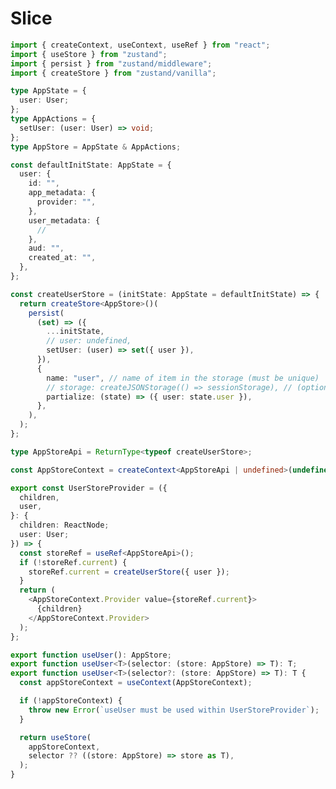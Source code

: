 # Slice

```typescript
import { createContext, useContext, useRef } from "react";
import { useStore } from "zustand";
import { persist } from "zustand/middleware";
import { createStore } from "zustand/vanilla";
```

```typescript
type AppState = {
  user: User;
};
type AppActions = {
  setUser: (user: User) => void;
};
type AppStore = AppState & AppActions;

const defaultInitState: AppState = {
  user: {
    id: "",
    app_metadata: {
      provider: "",
    },
    user_metadata: {
      //
    },
    aud: "",
    created_at: "",
  },
};

const createUserStore = (initState: AppState = defaultInitState) => {
  return createStore<AppStore>()(
    persist(
      (set) => ({
        ...initState,
        // user: undefined,
        setUser: (user) => set({ user }),
      }),
      {
        name: "user", // name of item in the storage (must be unique)
        // storage: createJSONStorage(() => sessionStorage), // (optional) by default the 'localStorage' is used
        partialize: (state) => ({ user: state.user }),
      },
    ),
  );
};

type AppStoreApi = ReturnType<typeof createUserStore>;

const AppStoreContext = createContext<AppStoreApi | undefined>(undefined);

export const UserStoreProvider = ({
  children,
  user,
}: {
  children: ReactNode;
  user: User;
}) => {
  const storeRef = useRef<AppStoreApi>();
  if (!storeRef.current) {
    storeRef.current = createUserStore({ user });
  }
  return (
    <AppStoreContext.Provider value={storeRef.current}>
      {children}
    </AppStoreContext.Provider>
  );
};

export function useUser(): AppStore;
export function useUser<T>(selector: (store: AppStore) => T): T;
export function useUser<T>(selector?: (store: AppStore) => T): T {
  const appStoreContext = useContext(AppStoreContext);

  if (!appStoreContext) {
    throw new Error(`useUser must be used within UserStoreProvider`);
  }

  return useStore(
    appStoreContext,
    selector ?? ((store: AppStore) => store as T),
  );
}
```
